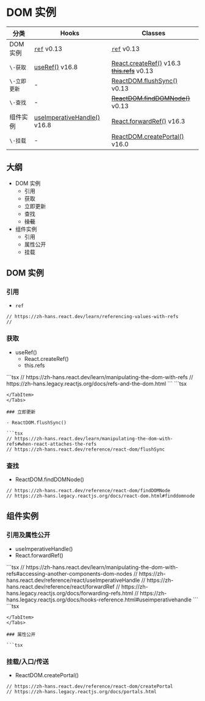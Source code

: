 # DOM 实例

分类 | Hooks | Classes
---|---|---
DOM 实例 | [`ref`](https://zh-hans.react.dev/learn/referencing-values-with-refs) v0.13 | [`ref`](https://zh-hans.react.dev/learn/referencing-values-with-refs) v0.13
`\-获取` | [useRef()](https://zh-hans.react.dev/reference/react/useRef) v16.8 | [React.createRef()](https://zh-hans.react.dev/reference/react/createRef) v16.3 <br /> [~~this.refs~~](https://zh-hans.legacy.reactjs.org/docs/refs-and-the-dom.html#legacy-api-string-refs) v0.13
`\-立即更新` | - | [ReactDOM.flushSync()](https://zh-hans.react.dev/reference/react-dom/flushSync) v0.13
`\-查找` | - | [~~ReactDOM.findDOMNode()~~](https://zh-hans.react.dev/reference/react-dom/findDOMNode) v0.13
组件实例 | [useImperativeHandle()](https://zh-hans.react.dev/reference/react/useImperativeHandle) v16.8 | [React.forwardRef()](https://zh-hans.react.dev/reference/react/forwardRef#forwardref) v16.3
`\-挂载` | - | [ReactDOM.createPortal()](https://zh-hans.react.dev/reference/react-dom/createPortal) v16.0

## 大纲

- DOM 实例
  - 引用
  - 获取
  - 立即更新
  - 查找
  - ~~挂载~~
- 组件实例
  - 引用
  - 属性公开
  - 挂载


## DOM 实例

### 引用

- `ref`

```tsx
// https://zh-hans.react.dev/learn/referencing-values-with-refs
// 
```

### 获取

- useRef()
  - React.createRef()
  - this.refs

<Tabs groupId="dom" queryString>
<TabItem value="Hooks" label="Hooks" default>
```tsx
// https://zh-hans.react.dev/learn/manipulating-the-dom-with-refs
// https://zh-hans.legacy.reactjs.org/docs/refs-and-the-dom.html
```
</TabItem>
<TabItem value="Classes" label="Classes">
```tsx

```
</TabItem>
</Tabs>

### 立即更新

- ReactDOM.flushSync()

```tsx
// https://zh-hans.react.dev/learn/manipulating-the-dom-with-refs#when-react-attaches-the-refs
// https://zh-hans.react.dev/reference/react-dom/flushSync
```

### 查找

- ReactDOM.findDOMNode()

```tsx
// https://zh-hans.react.dev/reference/react-dom/findDOMNode
// https://zh-hans.legacy.reactjs.org/docs/react-dom.html#finddomnode
```

## 组件实例

### 引用及属性公开

- useImperativeHandle() 
- React.forwardRef()

<Tabs groupId="dom" queryString>
<TabItem value="Hooks" label="Hooks" default>
```tsx
// https://zh-hans.react.dev/learn/manipulating-the-dom-with-refs#accessing-another-components-dom-nodes
// https://zh-hans.react.dev/reference/react/useImperativeHandle
// https://zh-hans.react.dev/reference/react/forwardRef
// https://zh-hans.legacy.reactjs.org/docs/forwarding-refs.html
// https://zh-hans.legacy.reactjs.org/docs/hooks-reference.html#useimperativehandle
```
</TabItem>
<TabItem value="Classes" label="Classes">
```tsx

```
</TabItem>
</Tabs>

### 属性公开

```tsx

```

### 挂载/入口/传送

- ReactDOM.createPortal()

```tsx
// https://zh-hans.react.dev/reference/react-dom/createPortal
// https://zh-hans.legacy.reactjs.org/docs/portals.html
```
